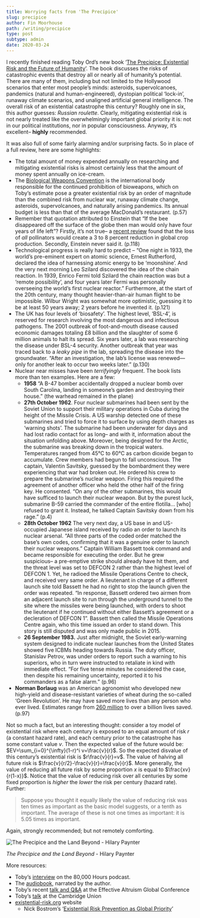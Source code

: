 ```yaml
---
title: Worrying facts from 'The Precipice'
slug: precipice
author: Fin Moorhouse
path: /writing/precipice
type: post
subtype: admin
date: 2020-03-24
---
```


I recently finished reading Toby Ord’s new book ‘[The Precipice: Existential Risk and the Future of Humanity](https://www.goodreads.com/book/show/50485582-the-precipice)’. The book discusses the risks of catastrophic events that destroy all or nearly all of humanity’s potential. There are many of them, including but not limited to the Hollywood scenarios that enter most people’s minds: asteroids, supervolcanoes, pandemics (natural and human-engineered), dystopian political ‘lock-in’, runaway climate scenarios, and unaligned artificial general intelligence. The overall risk of an existential catastrophe this century? Roughly one in six, this author guesses: *Russian roulette*. Clearly, mitigating existential risk is not nearly treated like the overwhelmingly important global priority it is: not in our political institutions, nor in popular consciousness. Anyway, it’s excellent– **highly** recommended.

It was also full of some fairly alarming and/or surprising facts. So in place of a full review, here are some highlights:

- The total amount of money expended annually on researching and mitigating existential risks is almost certainly less that the amount of money spent annually on ice-cream.
- The [Biological Weapons Convention](https://www.un.org/disarmament/wmd/bio/) is the international body responsible for the continued prohibition of bioweapons, which on Toby’s estimate pose a greater existential risk by an order of magnitude than the combined risk from nuclear war, runaway climate change, asteroids, supervolcanoes, and naturally arising pandemics. Its annual budget is less than that of the average MacDonald’s restaurant. (p.57)
- Remember that quotation attributed to Einstein that “If the bee disappeared off the surface of the globe then man would only have four years of life left”? Firstly, it’s not true– a [recent review](https://www.researchgate.net/publication/24250990_How_much_does_agriculture_depend_on_pollinators_Lessons_from_long-term_trends_in_crop_production) found that the loss of *all* pollinators would create a 3 to 8 percent reduction in global crop production. Secondly, Einstein never said it. (p.118)
- Technological progress is really hard to predict – “One night in 1933, the world’s pre-eminent expert on atomic science, Ernest Rutherford, declared the idea of harnessing atomic energy to be ‘moonshine’. And the very next morning Leo Szilard discovered the idea of the chain reaction. In 1939, Enrico Fermi told Szilard the chain reaction was but a ‘remote possibility’, and four years later Fermi was personally overseeing the world’s first nuclear reactor.” Furthermore, at the start of the 20th century, many thought heavier-than-air human flight to be impossible. Wilbur Wright was somewhat more optimistic, guessing it to be at least 50 years away; 2 years before he invented it. (p.121)
- The UK has four levels of ‘biosafety’. The highest level, ‘BSL-4’, is reserved for research involving the most dangerous and infectious pathogens. The 2001 outbreak of foot-and-mouth disease  caused economic damages totaling £8 billion and the slaughter of some 6 million animals to halt its spread. Six years later, a lab was researching the disease under BSL-4 security. Another outbreak that year was traced back to a *leaky pipe* in the lab, spreading the disease into the groundwater. “After an investigation, the lab’s license was renewed—only for another leak to occur two weeks later.” (p.130)
- Nuclear near misses have been *terrifyingly* frequent. The book lists more than ten examples. Here are a few:
  - **1958** “A B-47 bomber accidentally dropped a nuclear bomb over South Carolina, landing in someone’s garden and destroying their house.” (the warhead remained in the plane)
  - **27th October 1962**. Four nuclear submarines had been sent by the Soviet Union to support their military operations in Cuba during the height of the Missile Crisis. A US warship detected one of these submarines and tried to force it to surface by using depth charges as ‘warning shots’. The submarine had been underwater for days and had lost radio contact for as long– and with it, information about the situation unfolding above. Moreover, being designed for the Arctic, the submarine was breaking down in the tropical waters. Temperatures ranged from 45°C to 60°C as carbon dioxide began to accumulate. Crew members had begun to fall unconscious. The captain, Valentin Savitsky, guessed by the bombardment they were experiencing that war had broken out. He ordered his crew to prepare the submarine’s nuclear weapon. Firing this required the agreement of another officer who held the other half of the firing key. He consented. “On any of the other submarines, this would have sufficed to launch their nuclear weapon. But by the purest luck, submarine B-59 carried the commander of the entire flotilla… [who] refused to grant it. Instead, he talked Captain Savitsky down from his rage.” (p.4)
  - **28th October 1962** The very next day, a US base in and US-occupied Japanese island received by radio an order to launch its nuclear arsenal. “All three parts of the coded order matched the base’s own codes, confirming that it was a genuine order to launch their nuclear weapons.” Captain William Bassett took command and became responsible for executing the order. But he grew suspicious– a pre-emptive strike should already have hit them, and the threat level was set to DEFCON 2 rather than the highest level of DEFCON 1. Yet, he radioed the Missile Operations Centre to check, and received very same order. A lieutenant in charge of a different launch site told Bassett he had no right to stop the launch given the order was repeated. “In response, Bassett ordered two airmen from an adjacent launch site to run through the underground tunnel to the site where the missiles were being launched, with orders to shoot the lieutenant if he continued without either Bassett’s agreement or a decleration of DEFCON 1”. Bassett then called the Missile Operations Centre again, who this time issued an order to stand down. This story is still disputed and was only made public in 2015.
  - **26 September 1983.** Just after midnight, the Soviet early-warning system designed to indicate nuclear launches from the United States showed five ICBMs heading towards Russia. The duty officer, Stanislav Petrov, was under orders to report such a warning to his superiors, who in turn were instructed to retaliate in kind with immediate effect. “For five tense minutes he considered the case, then despite his remaining uncertainty, reported it to his commanders as a false alarm.” (p.96)
- **Norman Borlaug** was an American agronomist who developed new high-yield and disease-resistant varieties of wheat during the so-called ‘Green Revolution’. He may have saved more lives than any person who ever lived. Estimates range from [260 million](http://www.scienceheroes.com/index.php?option=com_content&view=article&id=68&Itemid=116) to over a billion lives saved. (p.97)

Not so much a fact, but an interesting thought: consider a toy model of existential risk where each century is exposed to an equal amount of risk $r$ (a constant hazard rate), and each century prior to the catastrophe has some constant value $v$. Then the expected value of the future would be: $EV=\sum_{i=0}^{\infty}(1-r)^i v=\frac{v}{r}$. So the expected disvalue of this century’s existential risk is $r\frac{v}{r}=v$. The value of halving all future risk is $\frac{v}{r/2}-\frac{v}{r}=\frac{v}{r}$. More generally, the value of reducing all future risk by some proportion $x$ is equal to $\frac{xv}{r(1-x)}$. Notice that the value of reducing risk over all centuries by some fixed proportion is *higher* the *lower* the risk per century (hazard rate). Further:

> Suppose you thought it equally likely the value of reducing risk was ten times as important as the basic model suggests, or a tenth as important. The average of these is not one times as important: it is 5.05 times as important.

Again, strongly recommended; but not remotely comforting.

![The Precipice and the Land Beyond - Hilary Paynter](precipice.jpg)

*The Precipice and the Land Beyond* - Hilary Paynter

More resources:

- Toby’s [interview](https://80000hours.org/podcast/episodes/toby-ord-the-precipice-existential-risk-future-humanity/) on the 80,000 Hours podcast.
- The [audiobook](https://www.audible.co.uk/pd/The-Precipice-Audiobook/1980073953), narrated by the author.
- Toby’s recent [talk and Q&A](https://youtu.be/EXbUgvlB0Zo?t=3374) at the Effective Altruism Global Conference
- Toby’s [talk](https://www.youtube.com/watch?v=q7pTIlr8yYc) at the Cambridge Union
- [existential-risk.org](https://www.existential-risk.org/) website
  - Nick Bostrom’s ‘[Existential Risk Prevention as Global Priority](https://www.existential-risk.org/concept.pdf)’

